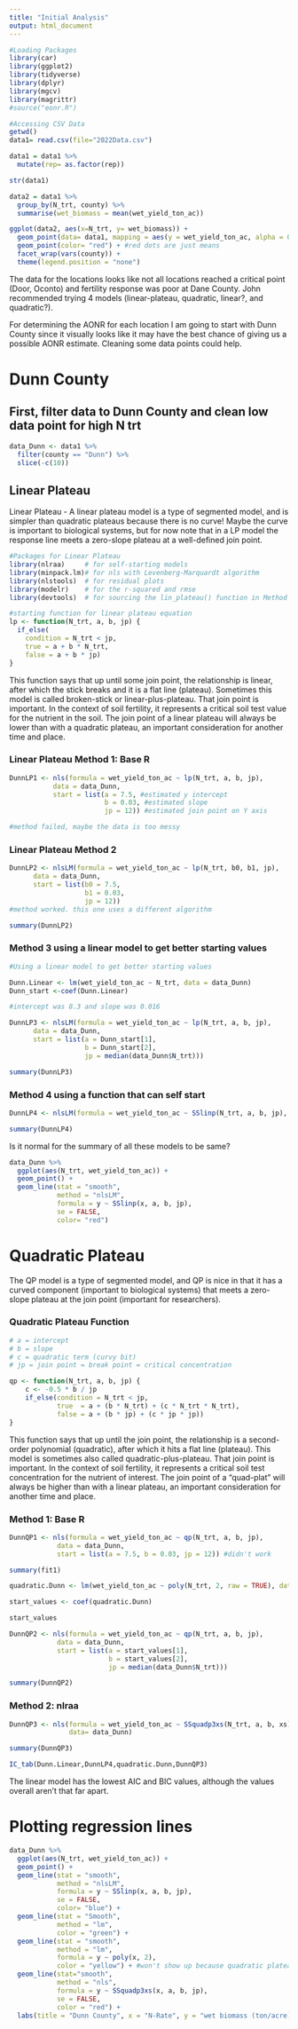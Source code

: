 ```yaml
---
title: "Initial Analysis"
output: html_document
---
```


```r
#Loading Packages
library(car)
library(ggplot2)
library(tidyverse)
library(dplyr)
library(mgcv)
library(magrittr)
#source("eonr.R")
```


```r
#Accessing CSV Data
getwd()
data1= read.csv(file="2022Data.csv")

data1 = data1 %>%
  mutate(rep= as.factor(rep))

str(data1)
```


```r
data2 = data1 %>%
  group_by(N_trt, county) %>%
  summarise(wet_biomass = mean(wet_yield_ton_ac))

ggplot(data2, aes(x=N_trt, y= wet_biomass)) +
  geom_point(data= data1, mapping = aes(y = wet_yield_ton_ac, alpha = 0.01)) +
  geom_point(color= "red") + #red dots are just means
  facet_wrap(vars(county)) +
  theme(legend.position = "none")
```
The data for the locations looks like not all locations reached a critical point (Door, Oconto) and fertility response was poor at Dane County. John recommended trying 4 models (linear-plateau, quadratic, linear?, and quadratic?). 



For determining the AONR for each location I am going to start with  Dunn County since it visually looks like it may have the best chance of giving us a possible AONR estimate. Cleaning some data points could help.


# Dunn County

## First, filter data to Dunn County and clean low data point for high N trt
```r
data_Dunn <- data1 %>%
  filter(county == "Dunn") %>%
  slice(-c(10))
```


## Linear Plateau
Linear Plateau - A linear plateau model is a type of segmented model, and is simpler than quadratic plateaus because there is no curve! Maybe the curve is important to biological systems, but for now note that in a LP model the response line meets a zero-slope plateau at a well-defined join point.

```r
#Packages for Linear Plateau
library(nlraa)     # for self-starting models
library(minpack.lm)# for nls with Levenberg-Marquardt algorithm
library(nlstools)  # for residual plots
library(modelr)    # for the r-squared and rmse
library(devtools)  # for sourcing the lin_plateau() function in Method 3
```


```r
#starting function for linear plateau equation
lp <- function(N_trt, a, b, jp) {
  if_else(
    condition = N_trt < jp,
    true = a + b * N_trt,
    false = a + b * jp)
}
```
This function says that up until some join point, the relationship is linear, after which the stick breaks and it is a flat line (plateau). Sometimes this model is called broken-stick or linear-plus-plateau. That join point is important. In the context of soil fertility, it represents a critical soil test value for the nutrient in the soil. The join point of a linear plateau will always be lower than with a quadratic plateau, an important consideration for another time and place.

### Linear Plateau Method 1: Base R
```r
DunnLP1 <- nls(formula = wet_yield_ton_ac ~ lp(N_trt, a, b, jp),
           data = data_Dunn,
           start = list(a = 7.5, #estimated y intercept
                        b = 0.03, #estimated slope
                        jp = 12)) #estimated join point on Y axis

#method failed, maybe the data is too messy
```

### Linear Plateau Method 2
```r
DunnLP2 <- nlsLM(formula = wet_yield_ton_ac ~ lp(N_trt, b0, b1, jp),
      data = data_Dunn,
      start = list(b0 = 7.5,
                   b1 = 0.03,
                   jp = 12))
#method worked. this one uses a different algorithm

summary(DunnLP2)
```


### Method 3 using a linear model to get better starting values
```r
#Using a linear model to get better starting values

Dunn.Linear <- lm(wet_yield_ton_ac ~ N_trt, data = data_Dunn)
Dunn_start <-coef(Dunn.Linear)

#intercept was 8.3 and slope was 0.016
```

```r
DunnLP3 <- nlsLM(formula = wet_yield_ton_ac ~ lp(N_trt, a, b, jp),
      data = data_Dunn,
      start = list(a = Dunn_start[1],
                   b = Dunn_start[2],
                   jp = median(data_Dunn$N_trt)))

summary(DunnLP3)
```

### Method 4 using a function that can self start
```r
DunnLP4 <- nlsLM(formula = wet_yield_ton_ac ~ SSlinp(N_trt, a, b, jp), data = data_Dunn)

summary(DunnLP4)

```
Is it normal for the summary of all these models to be same? 

```r
data_Dunn %>%
  ggplot(aes(N_trt, wet_yield_ton_ac)) +
  geom_point() +
  geom_line(stat = "smooth", 
            method = "nlsLM", 
            formula = y ~ SSlinp(x, a, b, jp),
            se = FALSE,
            color= "red")
```


# Quadratic Plateau
The QP model is a type of segmented model, and QP is nice in that it has a curved component (important to biological systems) that meets a zero-slope plateau at the join point (important for researchers).

### Quadratic Plateau Function
```r
# a = intercept
# b = slope
# c = quadratic term (curvy bit)
# jp = join point = break point = critical concentration

qp <- function(N_trt, a, b, jp) {
    c <- -0.5 * b / jp
    if_else(condition = N_trt < jp,
            true  = a + (b * N_trt) + (c * N_trt * N_trt),
            false = a + (b * jp) + (c * jp * jp))
}
```

This function says that up until the join point, the relationship is a second-order polynomial (quadratic), after which it hits a flat line (plateau). This model is sometimes also called quadratic-plus-plateau. That join point is important. In the context of soil fertility, it represents a critical soil test concentration for the nutrient of interest. The join point of a “quad-plat” will always be higher than with a linear plateau, an important consideration for another time and place.


### Method 1: Base R
```r
DunnQP1 <- nls(formula = wet_yield_ton_ac ~ qp(N_trt, a, b, jp),
            data = data_Dunn,
            start = list(a = 7.5, b = 0.03, jp = 12)) #didn't work

summary(fit1)
```

```r
quadratic.Dunn <- lm(wet_yield_ton_ac ~ poly(N_trt, 2, raw = TRUE), data = data_Dunn)

start_values <- coef(quadratic.Dunn)

start_values
```

```r
DunnQP2 <- nls(formula = wet_yield_ton_ac ~ qp(N_trt, a, b, jp),
            data = data_Dunn,
            start = list(a = start_values[1],
                         b = start_values[2],
                         jp = median(data_Dunn$N_trt)))

summary(DunnQP2)
```

### Method 2: nlraa
```r
DunnQP3 <- nls(formula = wet_yield_ton_ac ~ SSquadp3xs(N_trt, a, b, xs), 
               data= data_Dunn)

summary(DunnQP3)
```

```r
IC_tab(Dunn.Linear,DunnLP4,quadratic.Dunn,DunnQP3)
```
The linear model has the lowest AIC and BIC values, although the values overall aren't that far apart.

# Plotting regression lines
```r
data_Dunn %>%
  ggplot(aes(N_trt, wet_yield_ton_ac)) +
  geom_point() +
  geom_line(stat = "smooth", 
            method = "nlsLM", 
            formula = y ~ SSlinp(x, a, b, jp),
            se = FALSE,
            color= "blue") +
  geom_line(stat = "Smooth",
            method = "lm",
            color = "green") +
  geom_line(stat = "smooth",
            method = "lm",
            formula = y ~ poly(x, 2),
            color = "yellow") + #won't show up because quadratic plateau wasn't reached in this case
  geom_line(stat="smooth",
            method = "nls",
            formula = y ~ SSquadp3xs(x, a, b, jp),
            se = FALSE,
            color = "red") +
  labs(title = "Dunn County", x = "N-Rate", y = "wet biomass (ton/acre)")
```





